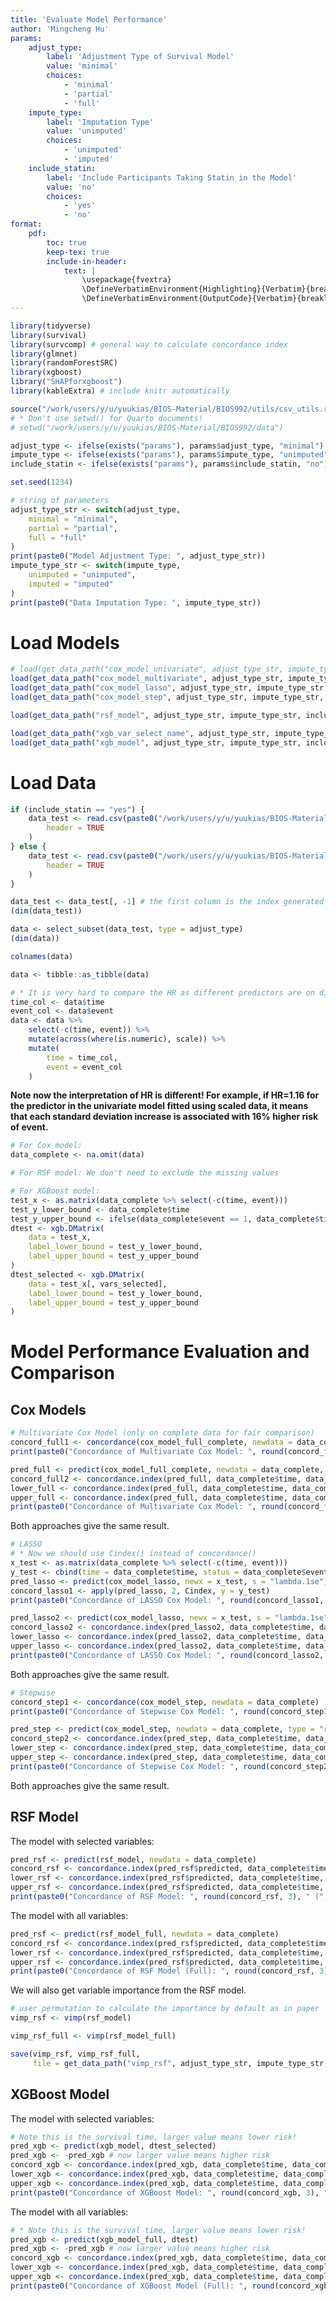 ```yaml
---
title: 'Evaluate Model Performance'
author: 'Mingcheng Hu'
params:
    adjust_type:
        label: 'Adjustment Type of Survival Model'
        value: 'minimal'
        choices:
            - 'minimal'
            - 'partial'
            - 'full'
    impute_type:
        label: 'Imputation Type'
        value: 'unimputed'
        choices:
            - 'unimputed'
            - 'imputed'
    include_statin:
        label: 'Include Participants Taking Statin in the Model'
        value: 'no'
        choices:
            - 'yes'
            - 'no'
format: 
    pdf:
        toc: true
        keep-tex: true
        include-in-header: 
            text: |
                \usepackage{fvextra}
                \DefineVerbatimEnvironment{Highlighting}{Verbatim}{breaklines,commandchars=\\\{\}}
                \DefineVerbatimEnvironment{OutputCode}{Verbatim}{breaklines,commandchars=\\\{\}}
---
```


```r
library(tidyverse)
library(survival)
library(survcomp) # general way to calculate concordance index
library(glmnet)
library(randomForestSRC)
library(xgboost)
library("SHAPforxgboost")
library(kableExtra) # include knitr automatically

source("/work/users/y/u/yuukias/BIOS-Material/BIOS992/utils/csv_utils.r")
# * Don't use setwd() for Quarto documents!
# setwd("/work/users/y/u/yuukias/BIOS-Material/BIOS992/data")

adjust_type <- ifelse(exists("params"), params$adjust_type, "minimal") # options: "minimal", "partial", "full"
impute_type <- ifelse(exists("params"), params$impute_type, "unimputed") # options: "unimputed", "imputed"
include_statin <- ifelse(exists("params"), params$include_statin, "no") # options: "yes", "no"

set.seed(1234)
```

```r
# string of parameters
adjust_type_str <- switch(adjust_type,
    minimal = "minimal",
    partial = "partial",
    full = "full"
)
print(paste0("Model Adjustment Type: ", adjust_type_str))
impute_type_str <- switch(impute_type,
    unimputed = "unimputed",
    imputed = "imputed"
)
print(paste0("Data Imputation Type: ", impute_type_str))
```

# Load Models

```r
# load(get_data_path("cox_model_univariate", adjust_type_str, impute_type_str, include_statin, model = "cox"))
load(get_data_path("cox_model_multivariate", adjust_type_str, impute_type_str, include_statin, model = "cox"))
load(get_data_path("cox_model_lasso", adjust_type_str, impute_type_str, include_statin, model = "cox"))
load(get_data_path("cox_model_step", adjust_type_str, impute_type_str, include_statin, model = "cox"))

load(get_data_path("rsf_model", adjust_type_str, impute_type_str, include_statin, model = "rsf"))

load(get_data_path("xgb_var_select_name", adjust_type_str, impute_type_str, include_statin, model = "xgb"))  # need to know selected variables for XGBoost
load(get_data_path("xgb_model", adjust_type_str, impute_type_str, include_statin, model = "xgb"))
```


# Load Data

```r
if (include_statin == "yes") {
    data_test <- read.csv(paste0("/work/users/y/u/yuukias/BIOS-Material/BIOS992/data/test_data_", impute_type_str, "_statin.csv"),
        header = TRUE
    )
} else {
    data_test <- read.csv(paste0("/work/users/y/u/yuukias/BIOS-Material/BIOS992/data/test_data_", impute_type_str, ".csv"),
        header = TRUE
    )
}

data_test <- data_test[, -1] # the first column is the index generated by sklearn
(dim(data_test))
```

```r
data <- select_subset(data_test, type = adjust_type)
(dim(data))
```

```r
colnames(data)
```

```r
data <- tibble::as_tibble(data)
```

```r
# * It is very hard to compare the HR as different predictors are on different magnitudes, so we need to normalize them.
time_col <- data$time
event_col <- data$event
data <- data %>%
    select(-c(time, event)) %>%
    mutate(across(where(is.numeric), scale)) %>%
    mutate(
        time = time_col,
        event = event_col
    )
```

**Note now the interpretation of HR is different! For example, if HR=1.16 for the predictor in the univariate model fitted using scaled data, it means that each standard deviation increase is associated with 16% higher risk of event.**

```r
# For Cox model:
data_complete <- na.omit(data)

# For RSF model: We don't need to exclude the missing values

# For XGBoost model:
test_x <- as.matrix(data_complete %>% select(-c(time, event)))
test_y_lower_bound <- data_complete$time
test_y_upper_bound <- ifelse(data_complete$event == 1, data_complete$time, Inf)
dtest <- xgb.DMatrix(
    data = test_x,
    label_lower_bound = test_y_lower_bound,
    label_upper_bound = test_y_upper_bound
)
dtest_selected <- xgb.DMatrix(
    data = test_x[, vars_selected],
    label_lower_bound = test_y_lower_bound,
    label_upper_bound = test_y_upper_bound
)
```

# Model Performance Evaluation and Comparison

## Cox Models

```r
# Multivariate Cox Model (only on complete data for fair comparison)
concord_full1 <- concordance(cox_model_full_complete, newdata = data_complete)
print(paste0("Concordance of Multivariate Cox Model: ", round(concord_full1$concordance, 3)))
```

```r
pred_full <- predict(cox_model_full_complete, newdata = data_complete, type = "risk")
concord_full2 <- concordance.index(pred_full, data_complete$time, data_complete$event)$c.index
lower_full <- concordance.index(pred_full, data_complete$time, data_complete$event)$lower
upper_full <- concordance.index(pred_full, data_complete$time, data_complete$event)$upper
print(paste0("Concordance of Multivariate Cox Model: ", round(concord_full2, 3), " (", round(lower_full, 3), ", ", round(upper_full, 3), ")"))
```

Both approaches give the same result.

```r
# LASSO
# * Now we should use Cindex() instead of concordance()
x_test <- as.matrix(data_complete %>% select(-c(time, event)))
y_test <- cbind(time = data_complete$time, status = data_complete$event)
pred_lasso <- predict(cox_model_lasso, newx = x_test, s = "lambda.1se")
concord_lasso1 <- apply(pred_lasso, 2, Cindex, y = y_test)
print(paste0("Concordance of LASSO Cox Model: ", round(concord_lasso1, 3)))
```

```r
pred_lasso2 <- predict(cox_model_lasso, newx = x_test, s = "lambda.1se")
concord_lasso2 <- concordance.index(pred_lasso2, data_complete$time, data_complete$event)$c.index
lower_lasso <- concordance.index(pred_lasso2, data_complete$time, data_complete$event)$lower
upper_lasso <- concordance.index(pred_lasso2, data_complete$time, data_complete$event)$upper
print(paste0("Concordance of LASSO Cox Model: ", round(concord_lasso2, 3), " (", round(lower_lasso, 3), ", ", round(upper_lasso, 3), ")"))
```

Both approaches give the same result.


```r
# Stepwise
concord_step1 <- concordance(cox_model_step, newdata = data_complete)
print(paste0("Concordance of Stepwise Cox Model: ", round(concord_step1$concordance, 3)))
```

```r
pred_step <- predict(cox_model_step, newdata = data_complete, type = "risk")
concord_step2 <- concordance.index(pred_step, data_complete$time, data_complete$event)$c.index
lower_step <- concordance.index(pred_step, data_complete$time, data_complete$event)$lower
upper_step <- concordance.index(pred_step, data_complete$time, data_complete$event)$upper
print(paste0("Concordance of Stepwise Cox Model: ", round(concord_step2, 3), " (", round(lower_step, 3), ", ", round(upper_step, 3), ")"))
```

Both approaches give the same result.

## RSF Model

The model with selected variables:

```r
pred_rsf <- predict(rsf_model, newdata = data_complete)
concord_rsf <- concordance.index(pred_rsf$predicted, data_complete$time, data_complete$event)$c.index
lower_rsf <- concordance.index(pred_rsf$predicted, data_complete$time, data_complete$event)$lower
upper_rsf <- concordance.index(pred_rsf$predicted, data_complete$time, data_complete$event)$upper
print(paste0("Concordance of RSF Model: ", round(concord_rsf, 3), " (", round(lower_rsf, 3), ", ", round(upper_rsf, 3), ")"))
```

The model with all variables:

```r
pred_rsf <- predict(rsf_model_full, newdata = data_complete)
concord_rsf <- concordance.index(pred_rsf$predicted, data_complete$time, data_complete$event)$c.index
lower_rsf <- concordance.index(pred_rsf$predicted, data_complete$time, data_complete$event)$lower
upper_rsf <- concordance.index(pred_rsf$predicted, data_complete$time, data_complete$event)$upper
print(paste0("Concordance of RSF Model (Full): ", round(concord_rsf, 3), " (", round(lower_rsf, 3), ", ", round(upper_rsf, 3), ")"))
```

We will also get variable importance from the RSF model.

```r
# user permutation to calculate the importance by default as in paper
vimp_rsf <- vimp(rsf_model)
```

```r
vimp_rsf_full <- vimp(rsf_model_full)
```

```r
save(vimp_rsf, vimp_rsf_full, 
     file = get_data_path("vimp_rsf", adjust_type_str, impute_type_str, include_statin, model = "rsf"))
```


## XGBoost Model

The model with selected variables:

```r
# Note this is the survival time, larger value means lower risk!
pred_xgb <- predict(xgb_model, dtest_selected) 
pred_xgb <- -pred_xgb # now larger value means higher risk
concord_xgb <- concordance.index(pred_xgb, data_complete$time, data_complete$event)$c.index
lower_xgb <- concordance.index(pred_xgb, data_complete$time, data_complete$event)$lower
upper_xgb <- concordance.index(pred_xgb, data_complete$time, data_complete$event)$upper
print(paste0("Concordance of XGBoost Model: ", round(concord_xgb, 3), " (", round(lower_xgb, 3), ", ", round(upper_xgb, 3), ")"))
```


The model with all variables:

```r
# * Note this is the survival time, larger value means lower risk!
pred_xgb <- predict(xgb_model_full, dtest) 
pred_xgb <- -pred_xgb # now larger value means higher risk
concord_xgb <- concordance.index(pred_xgb, data_complete$time, data_complete$event)$c.index
lower_xgb <- concordance.index(pred_xgb, data_complete$time, data_complete$event)$lower
upper_xgb <- concordance.index(pred_xgb, data_complete$time, data_complete$event)$upper
print(paste0("Concordance of XGBoost Model (Full): ", round(concord_xgb, 3), " (", round(lower_xgb, 3), ", ", round(upper_xgb, 3), ")"))
```


